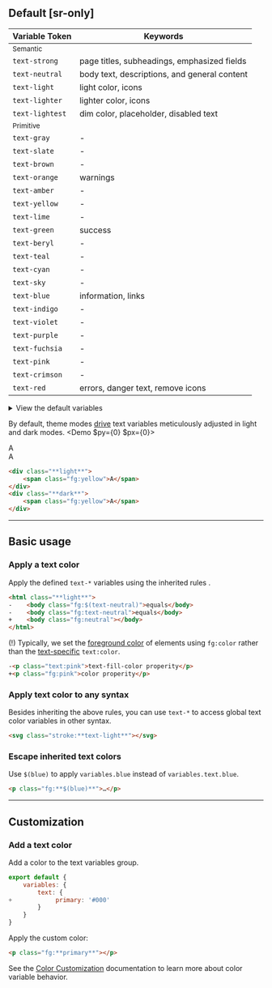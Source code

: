 ## Default [sr-only]
| Variable Token                                    | Keywords                                                                  |
|---------------------------------------------------|---------------------------------------------------------------------------|
| <small>Semantic</small>                                                                                                       |
| <Aa className="fg:strong" />`text-strong`         | page titles, subheadings, emphasized fields                               |
| <Aa className="fg:neutral" />`text-neutral`       | body text, descriptions, and general content                              |
| <Aa className="fg:light" />`text-light`           | light color, icons                                                        |
| <Aa className="fg:lighter" />`text-lighter`       | lighter color, icons                                                      |
| <Aa className="fg:lightest" />`text-lightest`     | dim color, placeholder, disabled text                                     |
| <small>Primitive</small>                                                                                                      |
| <Aa className="fg:gray" />`text-gray`             | -                                                                         |
| <Aa className="fg:slate" />`text-slate`           | -                                                                         |
| <Aa className="fg:brown" />`text-brown`           | -                                                                         |
| <Aa className="fg:orange" />`text-orange`         | warnings                                                                  |
| <Aa className="fg:amber" />`text-amber`           | -                                                                         |
| <Aa className="fg:yellow" />`text-yellow`         | -                                                                         |
| <Aa className="fg:lime" />`text-lime`             | -                                                                         |
| <Aa className="fg:green" />`text-green`           | success                                                                   |
| <Aa className="fg:beryl" />`text-beryl`           | -                                                                         |
| <Aa className="fg:teal" />`text-teal`             | -                                                                         |
| <Aa className="fg:cyan" />`text-cyan`             | -                                                                         |
| <Aa className="fg:sky" />`text-sky`               | -                                                                         |
| <Aa className="fg:blue" />`text-blue`             | information, links                                                        |
| <Aa className="fg:indigo" />`text-indigo`         | -                                                                         |
| <Aa className="fg:violet" />`text-violet`         | -                                                                         |
| <Aa className="fg:purple" />`text-purple`         | -                                                                         |
| <Aa className="fg:fuchsia" />`text-fuchsia`       | -                                                                         |
| <Aa className="fg:pink" />`text-pink`             | -                                                                         |
| <Aa className="fg:crimson" />`text-crimson`       | -                                                                         |
| <Aa className="fg:red" />`text-red`               | errors, danger text, remove icons                                         |

<details>
    <summary>View the default variables</summary>
    <div>
        <Code lang="js" beautify>
            {`export default { variables: { text: ${JSON.stringify(require('@master/css').variables.text)}} }`}
        </Code>
    </div>
</details>

By default, theme modes [drive](/docs/configuration#themedriver) text variables meticulously adjusted in light and dark modes.
<Demo $py={0} $px={0}>
    <DemoLight>
        <div className="fg:yellow font:heavy font:96">A</div>
    </DemoLight>
    <DemoDark>
        <div className="fg:yellow font:heavy font:96">A</div>
    </DemoDark>
</Demo>
```html
<div class="**light**">
    <span class="fg:yellow">A</span>
</div>
<div class="**dark**">
    <span class="fg:yellow">A</span>
</div>
```

---

## Basic usage
### Apply a text color
Apply the defined `text-*` variables using the inherited rules <TextHeirs />.
```html
<html class="**light**">
-    <body class="fg:$(text-neutral)">equals</body>
-    <body class="fg:text-neutral">equals</body>
+    <body class="fg:neutral"></body>
</html>
```
(!) Typically, we set the [foreground color](/docs/color) of elements using `fg:color` rather than the [text-specific](/docs/text-fill-color) `text:color`.
```html
-<p class="text:pink">text-fill-color properity</p>
+<p class="fg:pink">color properity</p>
```

### Apply text color to any syntax
Besides inheriting the above rules, you can use `text-*` to access global text color variables in other syntax.
```html
<svg class="stroke:**text-light**"></svg>
```

### Escape inherited text colors
Use `$(blue)` to apply `variables.blue` instead of `variables.text.blue`.
```html
<p class="fg:**$(blue)**">…</p>
```

---

## Customization
### Add a text color
Add a color to the text variables group.
```js name=master.css.js
export default {
    variables: {
        text: {
+            primary: '#000'
        }
    }
}
```
Apply the custom color:
```html
<p class="fg:**primary**"></p>
```
See the [Color Customization](/docs/colors#customization) documentation to learn more about color variable behavior.
